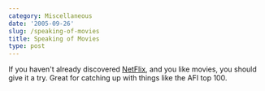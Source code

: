 ```yaml
---
category: Miscellaneous
date: '2005-09-26'
slug: /speaking-of-movies
title: Speaking of Movies
type: post
---
```



If you haven't already discovered
[NetFlix](http://www.netflix.com), and you like movies, you should
give it a try. Great for catching up with things like the AFI top
100.